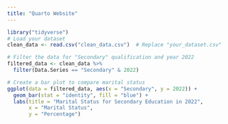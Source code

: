 ```yaml
---
title: "Quarto Website"
---
```


```r
library("tidyverse")
# Load your dataset
clean_data <- read.csv("clean_data.csv")  # Replace "your_dataset.csv" with your actual file path

# Filter the data for "Secondary" qualification and year 2022
filtered_data <- clean_data %>% 
  filter(Data.Series == "Secondary" & 2022)

# Create a bar plot to compare marital status
ggplot(data = filtered_data, aes(x = "Secondary", y = 2022)) +
  geom_bar(stat = "identity", fill = "blue") +
  labs(title = "Marital Status for Secondary Education in 2022",
       x = "Marital Status",
       y = "Percentage")

```
